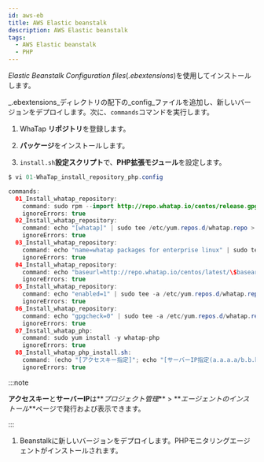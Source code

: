 ```yaml
---
id: aws-eb
title: AWS Elastic beanstalk
description: AWS Elastic beanstalk
tags:
  - AWS Elastic beanstalk
  - PHP
---
```


_Elastic Beanstalk Configuration files_(_.ebextensions_)を使用してインストールします。 

_.ebextensions_ディレクトリの配下の_config_ファイルを追加し、新しいバージョンをデプロイします。次に、`commands`コマンドを実行します。

1.  WhaTap **リポジトリ**を登録します。 

2.  **パッケージ**をインストールします。

3.  `install.sh`**設定スクリプト**で、**PHP拡張モジュール**を設定します。

```java title=SH
$ vi 01-WhaTap_install_repository_php.config

commands:
  01_Install_whatap_repository:
    command: sudo rpm --import http://repo.whatap.io/centos/release.gpg
    ignoreErrors: true
  02_Install_whatap_repository:
    command: echo "[whatap]" | sudo tee /etc/yum.repos.d/whatap.repo > /dev/null
    ignoreErrors: true
  03_Install_whatap_repository:
    command: echo "name=whatap packages for enterprise linux" | sudo tee -a /etc/yum.repos.d/whatap.repo > /dev/null
    ignoreErrors: true
  04_Install_whatap_repository:
    command: echo "baseurl=http://repo.whatap.io/centos/latest/\$basearch" | sudo tee -a /etc/yum.repos.d/whatap.repo > /dev/null
    ignoreErrors: true
  05_Install_whatap_repository:
    command: echo "enabled=1" | sudo tee -a /etc/yum.repos.d/whatap.repo > /dev/null
    ignoreErrors: true
  06_Install_whatap_repository:
    command: echo "gpgcheck=0" | sudo tee -a /etc/yum.repos.d/whatap.repo > /dev/null
    ignoreErrors: true
  07_Install_whatap_php:
    command: sudo yum install -y whatap-php
    ignoreErrors: true
  08_Install_whatap_php_install.sh:
    command: (echo "[アクセスキー指定]"; echo "[サーバーIP指定(a.a.a.a/b.b.b.b)")| sudo /usr/whatap/php/install.sh
    ignoreErrors: true
```

  :::note

  **アクセスキー**と**サーバーIP**は**_プロジェクト管理_** > **_エージェントのインストール_**ページで発行および表示できます。

  :::

1.  Beanstalkに新しいバージョンをデプロイします。PHPモニタリングエージェントがインストールされます。
